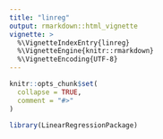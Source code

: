 ```yaml
---
title: "linreg"
output: rmarkdown::html_vignette
vignette: >
  %\VignetteIndexEntry{linreg}
  %\VignetteEngine{knitr::rmarkdown}
  %\VignetteEncoding{UTF-8}
---
```


```r
knitr::opts_chunk$set(
  collapse = TRUE,
  comment = "#>"
)
```

```r
library(LinearRegressionPackage)
```
